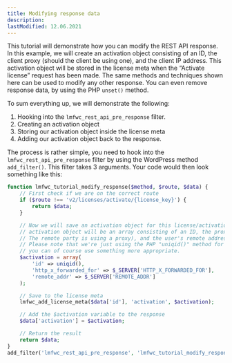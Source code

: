 ```yaml
---
title: Modifying response data
description:
lastModified: 12.06.2021
---
```


This tutorial will demonstrate how you can modify the REST API response. In
this example, we will create an activation object consisting of an ID, the
client proxy (should the client be using one), and the client IP address. This
activation object will be stored in the license meta when the “Activate
license” request has been made. The same methods and techniques shown here can
be used to modify any other response. You can even remove response data, by
using the PHP `unset()` method.

To sum everything up, we will demonstrate the following:


1. Hooking into the `lmfwc_rest_api_pre_response` filter.
2. Creating an activation object
3. Storing our activation object inside the license meta
4. Adding our activation object back to the response.

The process is rather simple, you need to hook into the
`lmfwc_rest_api_pre_response` filter by using the WordPress method
`add_filter()`. This filter takes 3 arguments. Your code would then look
something like this:

```php
function lmfwc_tutorial_modify_response($method, $route, $data) {
    // First check if we are on the correct route
    if ($route !== 'v2/licenses/activate/{license_key}') {
        return $data;
    }

    // Now we will save an activation object for this license/activation. The
    // activation object will be an array consisting of an ID, the proxy (if
    // The remote party is using a proxy), and the user's remote address (IP).
    // Please note that we're just using the PHP "uniqid()" method for the ID,
    // you can of course use something more appropriate.
    $activation = array(
        'id' => uniqid(),
        'http_x_forwarded_for' => $_SERVER['HTTP_X_FORWARDED_FOR'],
        'remote_addr' => $_SERVER['REMOTE_ADDR']
    );

    // Save to the license meta
    lmfwc_add_license_meta($data['id'], 'activation', $activation);

    // Add the $activation variable to the response
    $data['activation'] = $activation;

    // Return the result
    return $data;
}
add_filter('lmfwc_rest_api_pre_response', 'lmfwc_tutorial_modify_response', 10, 3);
```
